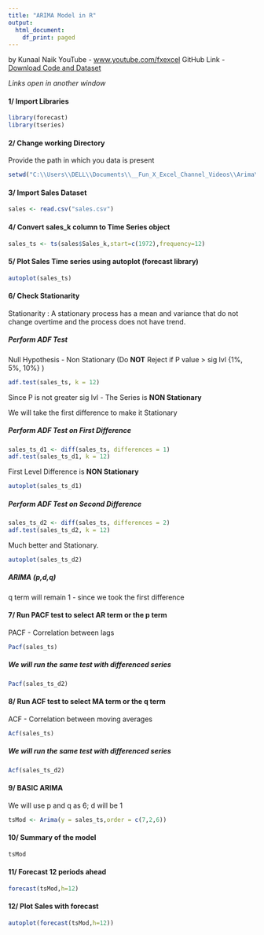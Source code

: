 ```yaml
---
title: "ARIMA Model in R"
output:
  html_document:
    df_print: paged
---
```


by Kunaal Naik 
YouTube - [www.youtube.com/fxexcel](http://www.youtube.com/fxexcel) 
GitHub Link - [Download Code and Dataset](https://github.com/FunXExcel/YouTube-Working-Files/tree/master/Time%20Series%20Forecasting/ARIMA%20model%20in%20R)

*Links open in another window*


#### 1/ Import Libraries
```r
library(forecast)
library(tseries)
```

#### 2/ Change working Directory
Provide the path in which you data is present
```r
setwd("C:\\Users\\DELL\\Documents\\__Fun_X_Excel_Channel_Videos\\Arima\\R")
```

#### 3/ Import Sales Dataset
```r
sales <- read.csv("sales.csv")
```

#### 4/ Convert sales_k column to Time Series object
```r
sales_ts <- ts(sales$Sales_k,start=c(1972),frequency=12)
```

#### 5/ Plot Sales Time series using autoplot (forecast library)
```r
autoplot(sales_ts)
```

#### 6/ Check Stationarity
Stationarity : A stationary process has a mean and variance that do not change overtime and the process does not have trend.

##### Perform ADF Test
Null Hypothesis - Non Stationary (Do **NOT** Reject if P value > sig lvl {1%, 5%, 10%} )
```r
adf.test(sales_ts, k = 12)
```
Since P is not greater sig lvl - The Series is **NON Stationary**

We will take the first difference to make it Stationary

##### Perform ADF Test on First Difference
```r
sales_ts_d1 <- diff(sales_ts, differences = 1)
adf.test(sales_ts_d1, k = 12)
```

First Level Difference is **NON Stationary**

```r
autoplot(sales_ts_d1)
```

##### Perform ADF Test on Second Difference
```r
sales_ts_d2 <- diff(sales_ts, differences = 2)
adf.test(sales_ts_d2, k = 12)
```

Much better and Stationary. 

```r
autoplot(sales_ts_d2)
```


##### ARIMA (p,d,q)
q term will remain 1 - since we took the first difference 

#### 7/ Run PACF test to select AR term or the p term
PACF - Correlation between lags
```r
Pacf(sales_ts)
```
##### We will run the same test with differenced series
```r
Pacf(sales_ts_d2)
```

#### 8/ Run ACF test to select MA term or the q term 
ACF - Correlation between moving averages
```r
Acf(sales_ts)
```
##### We will run the same test with differenced series
```r
Acf(sales_ts_d2) 
```

#### 9/ BASIC ARIMA
We will use p and q as 6; d will be 1
```r
tsMod <- Arima(y = sales_ts,order = c(7,2,6))
```

#### 10/ Summary of the model
```r
tsMod
```

#### 11/ Forecast 12 periods ahead
```r
forecast(tsMod,h=12)
```

#### 12/ Plot Sales with forecast 
```r
autoplot(forecast(tsMod,h=12))
```

